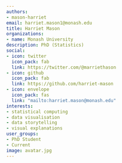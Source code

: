 ```yaml
---
authors:
- mason-harriet
email: harriet.mason1@monash.edu
title: Harriet Mason
organizations:
- name: Monash University
description: PhD (Statistics)
social:
- icon: twitter
  icon_pack: fab
  link: https://twitter.com/@marriethason
- icon: github
  icon_pack: fab
  link: https://github.com/harriet-mason
- icon: envelope
  icon_pack: fas
  link: "mailto:harriet.mason@monash.edu"
interests:
- statistical computing
- data visualisation
- data storytelling
- visual explanations
user_groups:
- PhD Student
- Current
image: avatar.jpg
---
```

